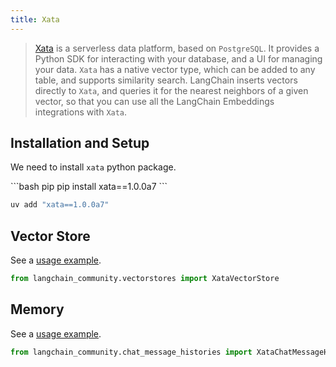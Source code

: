 ```yaml
---
title: Xata
---
```


> [Xata](https://xata.io) is a serverless data platform, based on `PostgreSQL`.
> It provides a Python SDK for interacting with your database, and a UI
> for managing your data.
> `Xata` has a native vector type, which can be added to any table, and
> supports similarity search. LangChain inserts vectors directly to `Xata`,
> and queries it for the nearest neighbors of a given vector, so that you can
> use all the LangChain Embeddings integrations with `Xata`.


## Installation and Setup


We need to install `xata` python package.

<CodeGroup>
```bash pip
pip install xata==1.0.0a7
```

```bash uv
uv add "xata==1.0.0a7"
```
</CodeGroup>

## Vector Store

See a [usage example](/oss/python/integrations/vectorstores/xata).

```python
from langchain_community.vectorstores import XataVectorStore
```

## Memory

See a [usage example](/oss/python/integrations/memory/xata_chat_message_history).

```python
from langchain_community.chat_message_histories import XataChatMessageHistory
```
